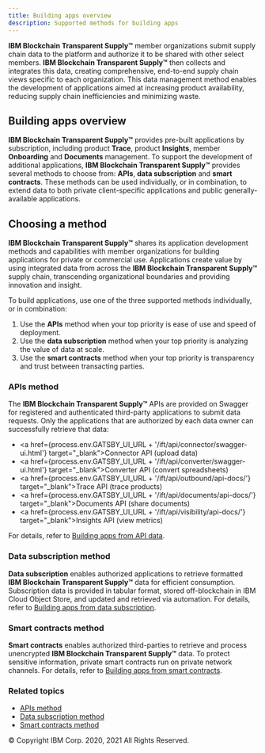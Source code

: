 ```yaml
---
title: Building apps overview
description: Supported methods for building apps
---
```


<PageDescription>

**IBM Blockchain Transparent Supply™** member organizations submit supply chain data to the platform and authorize it to be shared with other
select members. **IBM Blockchain Transparent Supply™** then collects and integrates this data, creating comprehensive, end-to-end supply
chain views specific to each organization. This data management method enables the development of applications aimed at
increasing product availability, reducing supply chain inefficiencies and minimizing waste.

</PageDescription>

## Building apps overview

**IBM Blockchain Transparent Supply™** provides pre-built applications by subscription, including product **Trace**, product **Insights**, member
**Onboarding** and **Documents** management. To support the development of additional applications, **IBM Blockchain Transparent Supply™** provides
several methods to choose from: **APIs**, **data subscription** and **smart contracts**. These methods can be used individually,
or in combination, to extend data to both private client-specific applications and public generally-available applications.

## Choosing a method

**IBM Blockchain Transparent Supply™** shares its application development methods and capabilities with member organizations for building
applications for private or commercial use. Applications create value by using integrated data from across the **IBM Blockchain Transparent Supply™**
supply chain, transcending organizational boundaries and providing innovation and insight.

To build applications, use one of the three supported methods individually, or in combination:

1. Use the **APIs** method when your top priority is ease of use and speed of deployment.
2. Use the **data subscription** method when your top priority is analyzing the value of data at scale.
3. Use the **smart contracts** method when your top priority is transparency and trust between transacting parties.

### APIs method

The **IBM Blockchain Transparent Supply™** APIs are provided on Swagger for registered and authenticated third-party applications to submit data requests.
Only the applications that are authorized by each data owner can successfully retrieve that data:

- <a href={process.env.GATSBY_UI_URL + '/ift/api/connector/swagger-ui.html'} target="_blank">Connector API</a> (upload data)
- <a href={process.env.GATSBY_UI_URL + '/ift/api/converter/swagger-ui.html'} target="_blank">Converter API</a> (convert spreadsheets)
- <a href={process.env.GATSBY_UI_URL + '/ift/api/outbound/api-docs/'} target="_blank">Trace API</a> (trace products)
- <a href={process.env.GATSBY_UI_URL + '/ift/api/documents/api-docs/'} target="_blank">Documents API</a> (share documents)
- <a href={process.env.GATSBY_UI_URL + '/ift/api/visibility/api-docs/'} target="_blank">Insights API</a> (view metrics)

For details, refer to [Building apps from API data](/building-apps/app-support-apis).

### Data subscription method

**Data subscription** enables authorized applications to retrieve formatted **IBM Blockchain Transparent Supply™** data for
efficient consumption. Subscription data is provided in tabular format, stored off-blockchain in
IBM Cloud Object Store, and updated and retrieved via automation. For details, refer to [Building apps
from data subscription](/building-apps/app-support-data-subscription).

### Smart contracts method

**Smart contracts** enables authorized third-parties to retrieve and process unencrypted **IBM Blockchain Transparent Supply™**
data. To protect sensitive information, private smart contracts run on private network channels. For
details, refer to [Building apps from smart contracts](/building-apps/app-support-smart-contracts).

### Related topics

- [APIs method](/building-apps/app-support-apis)
- [Data subscription method](/building-apps/app-support-data-subscription)
- [Smart contracts method](/building-apps/app-support-smart-contracts)

<PageCopyright>© Copyright IBM Corp. 2020, 2021 All Rights Reserved.</PageCopyright>
